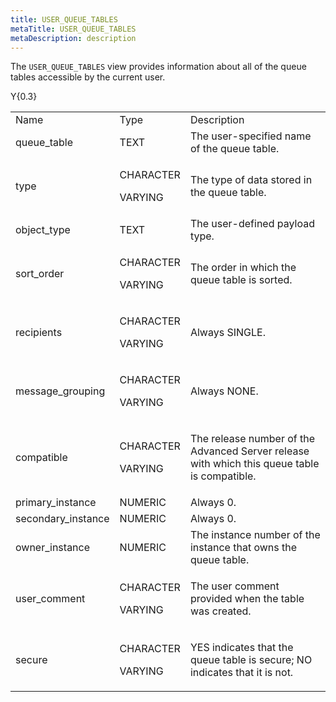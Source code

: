 ```yaml
---
title: USER_QUEUE_TABLES
metaTitle: USER_QUEUE_TABLES
metaDescription: description
---
```


The `USER_QUEUE_TABLES` view provides information about all of the queue
tables accessible by the current user.

<div class="tabularcolumns">

Y{0.3}

</div>

<table>
<tbody>
<tr class="odd">
<td>Name</td>
<td>Type</td>
<td>Description</td>
</tr>
<tr class="even">
<td>queue_table</td>
<td>TEXT</td>
<td>The user-specified name of the queue table.</td>
</tr>
<tr class="odd">
<td><p>type</p></td>
<td><p>CHARACTER</p>
<p>VARYING</p></td>
<td><p>The type of data stored in the queue table.</p></td>
</tr>
<tr class="even">
<td>object_type</td>
<td>TEXT</td>
<td>The user-defined payload type.</td>
</tr>
<tr class="odd">
<td><p>sort_order</p></td>
<td><p>CHARACTER</p>
<p>VARYING</p></td>
<td><p>The order in which the queue table is sorted.</p></td>
</tr>
<tr class="even">
<td><p>recipients</p></td>
<td><p>CHARACTER</p>
<p>VARYING</p></td>
<td><p>Always SINGLE.</p></td>
</tr>
<tr class="odd">
<td><p>message_grouping</p></td>
<td><p>CHARACTER</p>
<p>VARYING</p></td>
<td><p>Always NONE.</p></td>
</tr>
<tr class="even">
<td><p>compatible</p></td>
<td><p>CHARACTER</p>
<p>VARYING</p></td>
<td><p>The release number of the Advanced Server release with which this queue table is compatible.</p></td>
</tr>
<tr class="odd">
<td>primary_instance</td>
<td>NUMERIC</td>
<td>Always 0.</td>
</tr>
<tr class="even">
<td>secondary_instance</td>
<td>NUMERIC</td>
<td>Always 0.</td>
</tr>
<tr class="odd">
<td>owner_instance</td>
<td>NUMERIC</td>
<td>The instance number of the instance that owns the queue table.</td>
</tr>
<tr class="even">
<td><p>user_comment</p></td>
<td><p>CHARACTER</p>
<p>VARYING</p></td>
<td><p>The user comment provided when the table was created.</p></td>
</tr>
<tr class="odd">
<td><p>secure</p></td>
<td><p>CHARACTER</p>
<p>VARYING</p></td>
<td><p>YES indicates that the queue table is secure; NO indicates that it is not.</p></td>
</tr>
</tbody>
</table>
